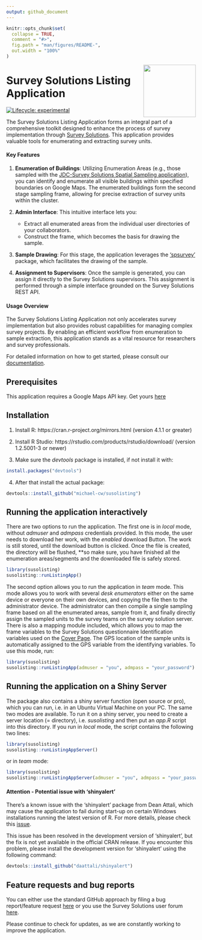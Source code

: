 ```yaml
---
output: github_document
---
```


<!-- README.md is generated from README.Rmd. Please edit that file -->

```r
knitr::opts_chunk$set(
  collapse = TRUE,
  comment = "#>",
  fig.path = "man/figures/README-",
  out.width = "100%"
)
```

<a href='https://docs.mysurvey.solutions/'><img src="man/img/susospatial.png" align="right" height="139"/></a>

# Survey Solutions Listing Application

<!-- badges: start -->
[![Lifecycle: experimental](https://img.shields.io/badge/lifecycle-experimental-orange.svg)](https://lifecycle.r-lib.org/articles/stages.html#experimental)
<!-- badges: end -->

<div align="justify">
The Survey Solutions Listing Application forms an integral part of a comprehensive toolkit designed to enhance the process of survey implementation through [Survey Solutions](https://docs.mysurvey.solutions/). This application provides valuable tools for enumerating and extracting survey units.

#### Key Features

1. **Enumeration of Buildings**: Utilizing Enumeration Areas (e.g., those sampled with the [JDC-Survey Solutions Spatial Sampling application](https://github.com/michael-cw/susogrdframe)), you can identify and enumerate all visible buildings within specified boundaries on Google Maps. The enumerated buildings form the second stage sampling frame, allowing for precise extraction of survey units within the cluster.

2. **Admin Interface**: This intuitive interface lets you:
    * Extract all enumerated areas from the individual user directories of your collaborators.
    * Construct the frame, which becomes the basis for drawing the sample.

3. **Sample Drawing**: For this stage, the application leverages the ['spsurvey'](https://usepa.github.io/spsurvey/) package, which facilitates the drawing of the sample.

4. **Assignment to Supervisors**: Once the sample is generated, you can assign it directly to the Survey Solutions supervisors. This assignment is performed through a simple interface grounded on the Survey Solutions REST API.

#### Usage Overview

The Survey Solutions Listing Application not only accelerates survey implementation but also provides robust capabilities for managing complex survey projects. By enabling an efficient workflow from enumeration to sample extraction, this application stands as a vital resource for researchers and survey professionals.

For detailed information on how to get started, please consult our [documentation](https://datanalytics.worldbank.org/SpatialSamplingManual/).


## Prerequisites

This application requires a Google Maps API key. Get yours [here](https://mapsplatform.google.com/)

## Installation

 1. Install R: https://cran.r-project.org/mirrors.html (version 4.1.1 or greater)

 2. Install R Studio: https://rstudio.com/products/rstudio/download/ (version 1.2.5001-3 or newer)

 3. Make sure the *devtools* package is installed, if not install it with:

```r
install.packages("devtools")

```


 4. After that install the actual package:

```r
devtools::install_github("michael-cw/susolisting")

```

## Running the application interactively

There are two options to run the application. The first one is in *local* mode, without *admuser* and *admpass* credentials provided. In this mode, the user needs to download her work, with the *enabled* download Button. The work is still stored, until the download button is clicked. Once the file is created, the directory will be flushed, **so make sure, you have finished all the enumeration areas/segments and the downloaded file is safely stored.

```r
library(susolisting)
susolisting::runListingApp()

```

The second option allows you to run the application in *team* mode. This mode allows you to work with several *desk enumerators* either on the same device or everyone on their own devices, and copying the file then to the administrator device. The administrator can then compile a single sampling frame based on all the enumerated areas, sample from it, and finally directly assign the sampled units to the survey teams on the survey solution server. There is also a mapping module included, which allows you to map the frame variables to the Survey Solutions questionnaire Identification variables used on the [Cover Page](https://docs.mysurvey.solutions/questionnaire-designer/components/special-section-cover/). The GPS location of the sample units is automatically assigned to the GPS variable from the identifying variables. To use this mode, run:

```r
library(susolisting)
susolisting::runListingApp(admuser = "you", admpass = "your_password")

```

## Running the application on a Shiny Server

The package also contains a shiny server function (open source or pro), which you can run, i.e. in an Ubuntu Virtual Machine on your PC. The same two modes are available. To run it on a shiny server, you need to create a server location (= directory), i.e. *susolisting* and then put an *app.R* script into this directory. If you run in *local* mode, the script contains the following two lines:

```r
library(susolisting)
susolisting::runListingAppServer()

```

or in *team* mode:

```r
library(susolisting)
susolisting::runListingAppServer(admuser = "you", admpass = "your_password")

```


#### Attention - Potential issue with 'shinyalert'

There's a known issue with the 'shinyalert' package from Dean Attali, which may cause the application to fail during start-up on certain Windows installations running the latest version of R. For more details, please check this [issue](https://github.com/daattali/shinyalert/issues/75).

This issue has been resolved in the development version of 'shinyalert', but the fix is not yet available in the official CRAN release. If you encounter this problem, please install the development version for 'shinyalert' using the following command:


```r
devtools::install_github("daattali/shinyalert")

```

## Feature requests and bug reports

You can either use the standard GitHub approach by filing a bug report/feature request [here](https://github.com/michael-cw/SurveySolutionsAPI/issues) or you use the Survey Solutions user forum [here](https://forum.mysurvey.solutions/c/api/13).

Please continue to check for updates, as we are constantly working to improve the application.
</div>
